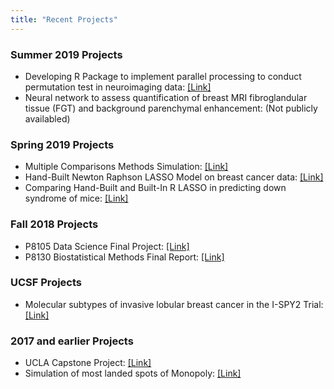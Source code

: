 ```yaml
---
title: "Recent Projects"
---
```


### Summer 2019 Projects
- Developing R Package to implement parallel processing to conduct permutation test in neuroimaging data: [[Link]](https://zeloszhu.com/parPerm)
- Neural network to assess quantification of breast MRI fibroglandular tissue (FGT) and background
parenchymal enhancement: (Not publicly availabled)

### Spring 2019 Projects
- Multiple Comparisons Methods Simulation: [[Link]](./Docs/group1_report.pdf)
- Hand-Built Newton Raphson LASSO Model on breast cancer data: [[Link]](./Docs/Computing_Group_Project2 (2).pdf)
- Comparing Hand-Built and Built-In R LASSO in predicting down syndrome of mice: [[Link]](./Docs/Computing_Group_Project3.pdf)

### Fall 2018 Projects
- P8105 Data Science Final Project: [[Link]](https://nevilleq.github.io/p8105_fp_qzal/)
- P8130 Biostatistical Methods Final Report: [[Link]](https://github.com/alyssamv/p8130_final_proj/blob/master/Report_Group3.pdf)

### UCSF Projects
- Molecular subtypes of invasive lobular breast cancer in the I-SPY2 Trial: [[Link]](http://sabcs18.posterview.com/nosl/i/PD7-06)

<script async class="speakerdeck-embed" data-id="12bd7436b1004028af449e20fa7b4444" data-ratio="1.77777777777778" src="//speakerdeck.com/assets/embed.js"></script>

### 2017 and earlier Projects
- UCLA Capstone Project: [[Link]](./Docs/stat141report.pdf)
- Simulation of most landed spots of Monopoly: [[Link]](https://github.com/zdz2101/Monopoly-/blob/master/Monopoly.md)